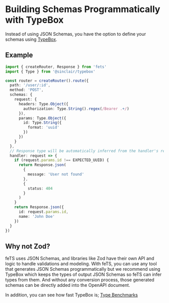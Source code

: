 # Building Schemas Programmatically with TypeBox

Instead of using JSON Schemas, you have the option to define your schemas using
[TypeBox](https://github.com/sinclairzx81/typebox).

## Example

```typescript
import { createRouter, Response } from 'fets'
import { Type } from '@sinclair/typebox'

const router = createRouter().route({
  path: '/user/:id',
  method: 'POST',
  schemas: {
    request: {
      headers: Type.Object({
        authorization: Type.String().regex(/Bearer .+/)
      }),
      params: Type.Object({
        id: Type.String({
          format: 'uuid'
        })
      })
    }
  },
  // Response type will be automatically inferred from the handler's return type
  handler: request => {
    if (request.params.id !== EXPECTED_UUID) {
      return Response.json(
        {
          message: 'User not found'
        },
        {
          status: 404
        }
      )
    }
    return Response.json({
      id: request.params.id,
      name: 'John Doe'
    })
  }
})
```

## Why not Zod?

feTS uses JSON Schemas, and libraries like Zod have their own API and logic to handle validations
and modeling. With feTS, you can use any tool that generates JSON Schemas programmatically but we
recommend using TypeBox which keeps the types of output JSON Schemas so feTS can infer types from
them. And without any conversion process, those generated schemas can be directly added into the
OpenAPI document.

In addition, you can see how fast TypeBox is;
[Type Benchmarks](https://moltar.github.io/typescript-runtime-type-benchmarks/)
